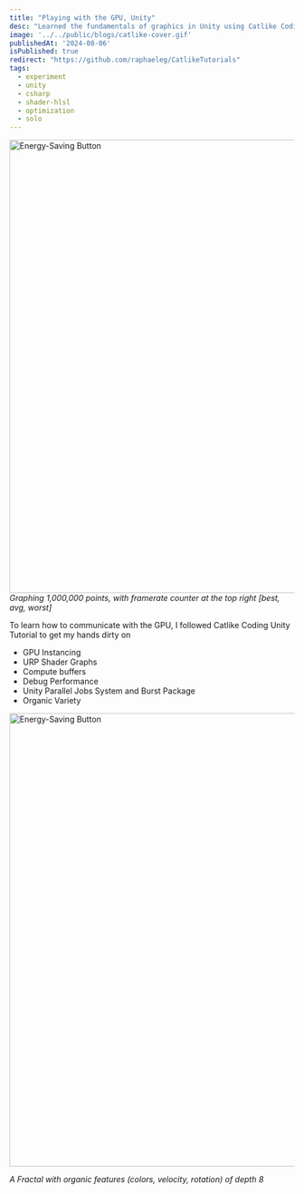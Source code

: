 ```yaml
---
title: "Playing with the GPU, Unity"
desc: "Learned the fundamentals of graphics in Unity using Catlike Coding's guide."
image: '../../public/blogs/catlike-cover.gif'
publishedAt: '2024-08-06'
isPublished: true
redirect: "https://github.com/raphaeleg/CatlikeTutorials"
tags:
  - experiment
  - unity
  - csharp
  - shader-hlsl
  - optimization
  - solo
---
```


<Tag link="https://github.com/raphaeleg/CatlikeTutorials" name="GitHub Source Code" isSolid={true} isNewPage={true} />

<Image
	src='/blogs/catlike-cover.gif'
	width='800'
	height='800'
	alt='Energy-Saving Button'
	sizes='100vw'
/>
_Graphing 1,000,000 points, with framerate counter at the top right [best, avg, worst]_

To learn how to communicate with the GPU, I followed Catlike Coding Unity Tutorial to get my hands dirty on

- GPU Instancing
- URP Shader Graphs
- Compute buffers
- Debug Performance
- Unity Parallel Jobs System and Burst Package
- Organic Variety

<Image
	src='/blogs/catlike-2.gif'
	width='800'
	height='800'
	alt='Energy-Saving Button'
	sizes='100vw'
/>

_A Fractal with organic features (colors, velocity, rotation) of depth 8_

<Tag link="https://github.com/raphaeleg/CatlikeTutorials" name="GitHub Source Code" isSolid={true} isNewPage={true} />

